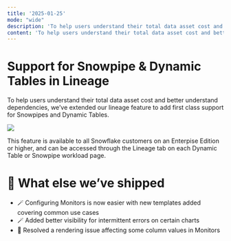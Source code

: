 ```yaml
---
title: '2025-01-25'
mode: "wide"
description: 'To help users understand their total data asset cost and better understand dependencies, we’ve extended our lineage feature to add first class support for Snowpipes and Dynamic Tables.'
content: 'To help users understand their total data asset cost and better understand dependencies, we’ve extended our lineage feature to add first class support for Snowpipes and Dynamic Tables.'
---
```


# Support for Snowpipe & Dynamic Tables in Lineage

To help users understand their total data asset cost and better understand dependencies, we’ve extended our lineage feature to add first class support for Snowpipes and Dynamic Tables.

![](https://select.dev/cdn-cgi/imagedelivery/1zmOcgV1p520E4lLTrYjjg/d71dbfb8-8424-405f-9bcc-f16b16a87900/width=3840,quality=75)

This feature is available to all Snowflake customers on an Enterpise Edition or higher, and can be accessed through the Lineage tab on each Dynamic Table or Snowpipe workload page.

# 🚀 What else we’ve shipped

* 🪄 Configuring Monitors is now easier with new templates added covering common use cases
* 🪄 Added better visibility for intermittent errors on certain charts
* 🐛 Resolved a rendering issue affecting some column values in Monitors